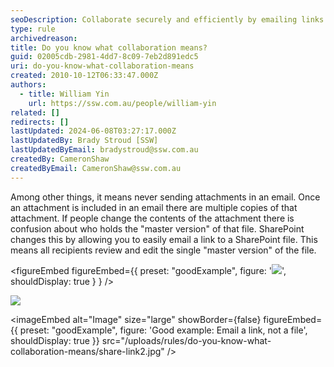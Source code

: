 ```yaml
---
seoDescription: Collaborate securely and efficiently by emailing links to SharePoint files instead of attachments, ensuring only one "master version" exists.
type: rule
archivedreason:
title: Do you know what collaboration means?
guid: 02005cdb-2981-4dd7-8c09-7eb2d891edc5
uri: do-you-know-what-collaboration-means
created: 2010-10-12T06:33:47.000Z
authors:
  - title: William Yin
    url: https://ssw.com.au/people/william-yin
related: []
redirects: []
lastUpdated: 2024-06-08T03:27:17.000Z
lastUpdatedBy: Brady Stroud [SSW]
lastUpdatedByEmail: bradystroud@ssw.com.au
createdBy: CameronShaw
createdByEmail: CameronShaw@ssw.com.au
---
```


Among other things, it means never sending attachments in an email. Once an attachment is included in an email there are multiple copies of that attachment. If people change the contents of the attachment there is confusion about who holds the "master version" of that file.
SharePoint changes this by allowing you to easily email a link to a SharePoint file. This means all recipients review and edit the single "master version" of the file.

<figureEmbed figureEmbed={{
  preset: "goodExample",
  figure: '![](/uploads/rules/do-you-know-what-collaboration-means/share-link1.jpg)',
  shouldDisplay: true
} } />

![](/uploads/rules/do-you-know-what-collaboration-means/share-link2.jpg)

<imageEmbed
  alt="Image"
  size="large"
  showBorder={false}
  figureEmbed={{
    preset: "goodExample",
    figure: 'Good example: Email a link, not a file',
    shouldDisplay: true
  }}
  src="/uploads/rules/do-you-know-what-collaboration-means/share-link2.jpg"
/>
